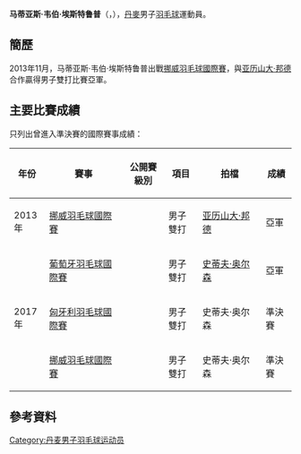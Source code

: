 {{expand|time=2017-02-02T12:26:01+00:00}}
{{noteTA|G1=Badminton}}
{{Infobox 羽球選手
| playername              = 马蒂亚斯·韦伯·埃斯特鲁普<br/>{{lang|da|Mathias Weber Estrup}}
| image                   = 
| size                    = 
| caption                 = 
| birth_name              = 
| date_of_birth           = {{birth_date_and_age|1996|11|6}}
| place_of_birth          = 
| height                  = 
| weight                  = 
| event                   = 男子單打、男子雙打、混合雙打
| country                 = {{DEN}}
| years_started           = 
| handedness              = 
| coach                   = 
| highest_ranking         = 第264位（男雙-[[亚历山大·邦德|邦德]]）
| date_of_highest_ranking = 2014年9月18日<ref name="ranking">{{en}}[http://bwfcontent.tournamentsoftware.com/ranking/player.aspx?id=12799&player=982657 BWF World Ranking - Ranking of Mathias WEBER ESTRUP (95050)]</ref>
| current_ranking         = 第405位（男雙-[[Tobias_Suder|Suder]]）<br/>第1334位（混雙-[[路易丝·埃里克松|埃里克松]]）
| date_of_current_ranking = 2017年2月2日<ref>{{en}}[http://bwfcontent.tournamentsoftware.com/ranking/category.aspx?id=12799&category=474 BWF World Ranking - BWF世界排名榜 (2/2/2017) -  Men's doubles]</ref><ref>{{en}}[http://bwfcontent.tournamentsoftware.com/ranking/category.aspx?id=12799&category=476 BWF World Ranking - BWF世界排名榜 (2/2/2017) -  Mixed doubles] {{Wayback|url=http://bwfcontent.tournamentsoftware.com/ranking/category.aspx?id=12799&category=476 |date=20180127160625 }}</ref>
| played                  = 15勝–6負（男單）<br/>17勝–11負（男雙）<br/>7勝–6負（混雙）
| titles                  = 
| bwf_profile             = 7E6D1868-4860-46B9-81B9-FFB83BD20CB6
| bwf_id                  = 95050
| updated                 = 2017年2月2日
}}
{{MedalTableTop}}
{{MedalSport | 男子[[羽毛球|羽毛球]]}}
{{MedalCountry | {{DEN}}}}
{{MedalBottom}}
'''马蒂亚斯·韦伯·埃斯特鲁普'''（{{lang-da|'''Mathias Weber Estrup'''}}，{{bd|1996年|11月6日||}}），[[丹麥|丹麥]]男子[[羽毛球|羽毛球]]運動員。

==簡歷==
2013年11月，马蒂亚斯·韦伯·埃斯特鲁普出戰[[2013年挪威羽毛球國際賽|挪威羽毛球國際賽]]，與[[亚历山大·邦德|亚历山大·邦德]]合作贏得男子雙打比賽亞軍。

==主要比賽成績==
只列出曾進入準決賽的國際賽事成績：
{| class=wikitable style="text-align:center; font-size:small;" 
!width="50"|年份
!width="180"|賽事
!width="80"|公開賽級別
!width="60"|項目
!width="140"|拍檔
!width="50"|成績
|-
!rowspan="1"|2013年
|[[2013年挪威羽毛球國際賽|挪威羽毛球國際賽]]
|{{BWFIS}}
|男子雙打
|[[亚历山大·邦德|亚历山大·邦德]]
|bgcolor="silver"|亞軍
|-
!rowspan="3"|2017年
|[[2017年葡萄牙羽毛球國際賽|葡萄牙羽毛球國際賽]]
|{{BWFIS}}
|男子雙打
|[[史蒂夫·奥尔森|史蒂夫·奥尔森]]
|bgcolor="silver"|亞軍
|-
|[[2017年匈牙利羽毛球國際賽|匈牙利羽毛球國際賽]]
|{{BWFIS}}
|男子雙打
|史蒂夫·奥尔森
|bgcolor="#b8860b"|準決賽
|-
|[[2017年挪威羽毛球國際賽|挪威羽毛球國際賽]]
|{{BWFIS}}
|男子雙打
|史蒂夫·奥尔森
|bgcolor="#b8860b"|準決賽
|}
{{BWF賽事級別索引}}

==參考資料==
{{Reflist}}

{{DEFAULTSORT:Estrup, Mathias Weber}}
[[Category:丹麦男子羽毛球运动员|Category:丹麦男子羽毛球运动员]]